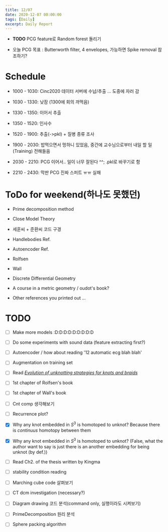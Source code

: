 ```yaml
---
title: 12/07
date: 2020-12-07 00:00:00
tags: [Daily]
excerpt: Daily Report
---
```


* __TODO__ PCG feature로 Random forest 돌리기

* 오늘 PCG 목표 : Butterworth filter, 4 envelopes, 가능하면 Spike removal 참조하기?



# Schedule

* 1000 - 1030: Cinc2020 데이터 서버에 수납/추출 ... 도중에 자러 감

* 1030 - 1330: 낮잠 (1300에 회의 까먹음)

* 1330 - 1350: 이어서 추출

* 1350 - 1520: 인사수

* 1520 - 1900: 추출(->pkl) + 질병 종류 조사

* 1900 - 2030: 밥먹으면서 멍하니 있었음, 중간에 교수님으로부터 내일 할 일(Training) 전해들음

* 2030 - 2210: PCG 이어서.. 일이 너무 잘된다 ^^; .pkl로 바꾸기로 함

* 2210 - 2430: 막판 PCG 진짜 스퍼트 ㅠㅠ 실패


# ToDo for weekend(하나도 못했던)

* Prime decomposition method

* Close Model Theory

* 세훈씨 + 준환씨 코드 구경

* Handlebodies Ref.

* Autoencoder Ref.

* Rolfsen

* Wall

* Discrete Differential Geometry

* A course in a metric geometry / oudot's book?

* Other references you printed out ...

# TODO

- [ ] Make more models :D:D:D:D:D:D:D:D:D

- [ ] Do some experiments with sound data (feature extracting first?)

- [ ] Autoencoder / how about reading '12 automatic ecg blah blah'

- [ ] Augmentation on training set

- [ ] Read [_Evolution of unknotting strategies for knots and braids_](https://arxiv.org/abs/1302.0787)

- [ ] 1st chapter of Rolfsen's book

- [ ] 1st chapter of Wall's book

- [ ] Cnt comp 생각해보기

- [ ] Recurrence plot?

- [x] Why any knot embedded in $S^3$ is homotoped to unknot? Because there is _continuus_ homotopy between  them

- [x] Why any knot embedded in $S^3$ is homotoped to unknot? (False, what the author want to say is just there is an another embedding for being unknot (by def.))

- [ ] Read Ch2. of the thesis written by Kingma

- [ ] stability condition reading

- [ ] Marching cube code 살펴보기

- [ ] CT dcm investigation (necessary?)

- [ ] Diagram drawing 코드 분석(command only, 실행이라도 시켜보기)

- [ ] PrimeDecomposition 원리 분석

- [ ] Sphere packing algorithm



